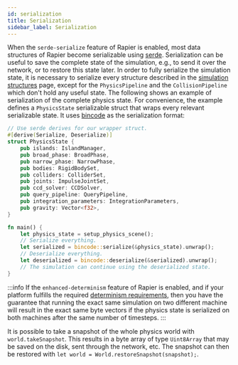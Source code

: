 ```yaml
---
id: serialization
title: Serialization
sidebar_label: Serialization
---
```



<notjs>

When the `serde-serialize` feature of Rapier is enabled, most data structures of Rapier become serializable using [serde](http://serde.rs).
Serialization can be useful to save the complete state of the simulation, e.g., to send it over the network, or to restore
this state later. In order to fully serialize the simulation state, it is necessary to serialize every structure
described in the [simulation structures](simulation_structures) page, except for the `PhysicsPipeline` and the
`CollisionPipeline` which don't hold any useful state. The following shows an example of serialization of the
complete physics state. For convenience, the example defines a `PhysicsState` serializable struct that wraps every
relevant serializable state. It uses [bincode](https://crates.io/crates/bincode) as the serialization format:

```rust
// Use serde derives for our wrapper struct.
#[derive(Serialize, Deserialize)] 
struct PhysicsState {
    pub islands: IslandManager,
    pub broad_phase: BroadPhase,
    pub narrow_phase: NarrowPhase,
    pub bodies: RigidBodySet,
    pub colliders: ColliderSet,
    pub joints: ImpulseJointSet,
    pub ccd_solver: CCDSolver,
    pub query_pipeline: QueryPipeline,
    pub integration_parameters: IntegrationParameters,
    pub gravity: Vector<f32>,
}

fn main() {
    let physics_state = setup_physics_scene();
    // Serialize everything.
    let serialized = bincode::serialize(&physics_state).unwrap();
    // Deserialize everything.
    let deserialized = bincode::deserialize(&serialized).unwrap();
    // The simulation can continue using the deserialized state.
}
```

:::info
If the `enhanced-determinism` feature of Rapier is enabled, and if your platform fulfills the required [determinism
requirements](determinism), then you have the guarantee that running the exact same simulation on two different machine
will result in the exact same byte vectors if the physics state is serialized on both machines after the same
number of timesteps.
:::

</notjs>
<js>

It is possible to take a snapshot of the whole physics world with `world.takeSnapshot`. This results in a byte array
of type `Uint8Array` that may be saved on the disk, sent through the network, etc. The snapshot can then be restored
with `let world = World.restoreSnapshot(snapshot);`.

</js>